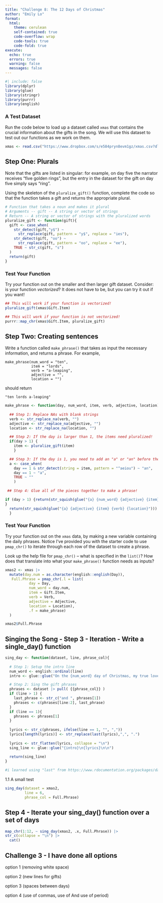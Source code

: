 ```yaml
---
title: "Challenge 8: The 12 Days of Christmas"
author: "Emily Lo"
format:
  html:
    theme: cerulean
    self-contained: true
    code-overflow: wrap
    code-tools: true
    code-fold: true
execute: 
  echo: true
  errors: true
  warning: false
  messages: false
---
```


```r
#| include: false
library(dplyr)
library(glue)
library(stringr)
library(purrr)
library(english)
```

### A Test Dataset

Run the code below to load up a dataset called `xmas` that contains the crucial information about the gifts in the song. We will use this dataset to test out our functions as we work on them.

```r
xmas <- read.csv("https://www.dropbox.com/s/e584pryn8evm1gz/xmas.csv?dl=1")
```

## Step One: Plurals

Note that the gifts are listed in singular: for example, on day five the narrator receives "five golden rings", but the entry in the dataset for the gift on day five simply says "ring".

Using the skeleton of the `pluralize_gift()` function, complete the code so that the function takes a gift and returns the appropriate plural.

```r
# Function that takes a noun and makes it plural
# Arguments -- gift -- A string or vector of strings
# Return -- A string or vector of strings with the pluralized words
pluralize_gift <- function(gift){
  gift <- case_when(
    str_detect(gift,"y$") ~ 
      str_replace(gift, pattern = "y$", replace = "ies"),
    str_detect(gift, "oo") ~ 
      str_replace(gift, pattern = "oo", replace = "ee"),
    TRUE ~ str_c(gift, "s")
  )
  return(gift)
}
```

### Test Your Function

Try your function out on the smaller and then larger gift dataset. Consider: is your function *vectorized*? It does not have to be, but you can try it out if you want!

```r
## This will work if your function is vectorized!
pluralize_gift(xmas$Gift.Item)

## This will work if your function is not vectorized!
purrr::map_chr(xmas$Gift.Item, pluralize_gift)

```

## Step Two: Creating sentences

Write a function called `make_phrase()` that takes as input the necessary information, and returns a phrase. For example,

    make_phrase(num_word = "ten", 
                item = "lords", 
                verb = "a-leaping", 
                adjective = "", 
                location = "")

should return

    "ten lords a-leaping"

```r
make_phrase <- function(day, num_word, item, verb, adjective, location) {
  
  ## Step 1: Replace NAs with blank strings
  verb <- str_replace_na(verb, "")
  adjective <- str_replace_na(adjective, "")
  location <- str_replace_na(location, "")

  ## Step 2: If the day is larger than 1, the items need pluralized! 
  if(day > 1) {
    item <- pluralize_gift(item)
    }

  ## Step 3: If the day is 1, you need to add an "a" or "an" before the gift 
  a <- case_when(
    day == 1 & str_detect(string = item, pattern = "^aeiou") ~ "an",
    day == 1 ~ "a",
    TRUE ~ ""
    )
                        
 ## Step 4: Glue all of the pieces together to make a phrase!

if (day > 1) {return(str_squish(glue("{a} {num_word} {adjective} {item} {verb} {location}")))
}
  return(str_squish(glue("{a} {adjective} {item} {verb} {location}")))
  }
```

### Test Your Function

Try your function out on the `xmas` data, by making a new variable containing the daily phrases. Notice I've provided you with the starter code to use `pmap_chr()` to iterate through each row of the dataset to create a phrase.

::: callout-tip
Look up the help file for `pmap_chr()` -- what is specified in the `list()`? How does that translate into what your `make_phrase()` function needs as inputs?
:::

```r

xmas2 <- xmas |> 
  mutate(day.num = as.character(english::english(Day)),
   Full.Phrase = pmap_chr(.l = list(
           day = Day,
           num_word = day.num,
           item = Gift.Item,
           verb = Verb,
           adjective = Adjective,
           location = Location),
           .f = make_phrase)
  )
```

```r
xmas2$Full.Phrase
```

## Singing the Song - Step 3 - Iteration - Write a single_day() function

```r
sing_day <- function(dataset, line, phrase_col){
  
  # Step 1: Setup the intro line
  num_word <- english::ordinal(line) 
  intro <- glue::glue("On the {num_word} day of Christmas, my true love sent to me:")

  # Step 2: Sing the gift phrases
  phrases <- dataset |> pull( {{phrase_col}} )
  if (line > 1) {
    last_phrase <- str_c("and ", phrases[1])
    phrases <- c(phrases[line:2], last_phrase)
  }
  if (line == 1){
    phrases <- phrases[1]
  }
 
  lyrics <- str_c(phrases, ifelse(line == 1, "", ","))    
  lyrics[length(lyrics)] <- str_replace(last(lyrics),",", ".")  
    
  lyrics <- str_flatten(lyrics, collapse = "\n")
  sing_line <- glue::glue("{intro}\n{lyrics}\n\n")
  
  return(sing_line)
}

#i learned using "last" from https://www.rdocumentation.org/packages/data.table/versions/1.14.8/topics/last. I also  could of replaced it with lyrics[length(lyrics)]
```

1.1 A small test

```r

sing_day(dataset = xmas2, 
         line = 6, 
         phrase_col = Full.Phrase)

```

## Step 4 - Iterate your sing_day() function over a set of days

```r

map_chr(1:12, ~ sing_day(xmas2, .x, Full.Phrase)) |>
str_c(collapse = "\n") |>
  cat()
```

## Challenge 3 - I have done all options

option 1 (removing white space)

option 2 (new lines for gifts)

option 3 (spaces between days)

option 4 (use of commas, use of And use of period)
